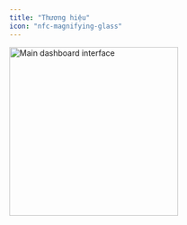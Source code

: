 ```yaml
---
title: "Thương hiệu"
icon: "nfc-magnifying-glass"
---
```

<img 
  src="../../images/hero-dark.png" 
  alt="Main dashboard interface"
  height="300"
  className="rounded-lg"
/>
